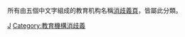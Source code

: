 所有由五個中文字組成的教育机构名稱[[Wikipedia:消歧義|消歧義頁]]，皆屬此分類。

[[Category:五字组织机构消歧义|J]]
[[Category:教育機構消歧義|Category:教育機構消歧義]]